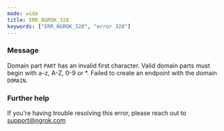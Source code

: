 ```yaml
---
mode: wide
title: ERR_NGROK_328
keywords: ["ERR_NGROK_328", "error 328"]
---
```



### Message

Domain part `PART` has an invalid first character. Valid domain parts must begin with a-z, A-Z, 0-9 or \*. Failed to create an endpoint with the domain `DOMAIN`.

<ErrorDetails />

### Further help

If you're having trouble resolving this error, please reach out to [support@ngrok.com](mailto:support@ngrok.com?subject=Help%20with%20ERR_NGROK_328)
